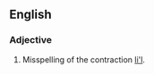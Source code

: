 {{also|lil|li'l|li-l|lil-}}
==English==

===Adjective===
{{infl|en|adjective}}
# Misspelling of the contraction [[li'l]].